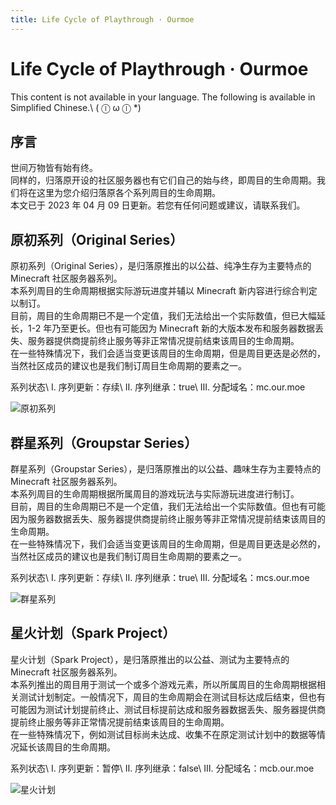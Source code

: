 ```yaml
---
title: Life Cycle of Playthrough · Ourmoe
---
```




# Life Cycle of Playthrough · Ourmoe

<Callout type="error" emoji="️🚫">
  This content is not available in your language. The following is available in Simplified Chinese.\
   ( ⓛ ω ⓛ &#42;)
</Callout>


## 序言

世间万物皆有始有终。\
同样的，归落原开设的社区服务器也有它们自己的始与终，即周目的生命周期。我们将在这里为您介绍归落原各个系列周目的生命周期。\
本文已于 2023 年 04 月 09 日更新。若您有任何问题或建议，请联系我们。

## 原初系列（Original Series）

原初系列（Original Series），是归落原推出的以公益、纯净生存为主要特点的 Minecraft 社区服务器系列。\
本系列周目的生命周期根据实际游玩进度并辅以 Minecraft 新内容进行综合判定以制订。\
目前，周目的生命周期已不是一个定值，我们无法给出一个实际数值，但已大幅延长，1-2 年乃至更长。但也有可能因为 Minecraft 新的大版本发布和服务器数据丢失、服务器提供商提前终止服务等非正常情况提前结束该周目的生命周期。\
在一些特殊情况下，我们会适当变更该周目的生命周期，但是周目更迭是必然的，当然社区成员的建议也是我们制订周目生命周期的要素之一。

<Callout emoji="⚡️">
  系列状态\
  Ⅰ. 序列更新：存续\
  Ⅱ. 序列继承：true\
  Ⅲ. 分配域名：mc.our.moe
</Callout>

   ![原初系列](../_images/wiki/previous_playthrough/original_bg.png)

## 群星系列（Groupstar Series）

群星系列（Groupstar Series），是归落原推出的以公益、趣味生存为主要特点的 Minecraft 社区服务器系列。\
本系列周目的生命周期根据所属周目的游戏玩法与实际游玩进度进行制订。\
目前，周目的生命周期已不是一个定值，我们无法给出一个实际数值。但也有可能因为服务器数据丢失、服务器提供商提前终止服务等非正常情况提前结束该周目的生命周期。\
在一些特殊情况下，我们会适当变更该周目的生命周期，但是周目更迭是必然的，当然社区成员的建议也是我们制订周目生命周期的要素之一。

<Callout emoji="⚡️">
  系列状态\
  Ⅰ. 序列更新：存续\
  Ⅱ. 序列继承：true\
  Ⅲ. 分配域名：mcs.our.moe
</Callout>

   ![群星系列](../_images/wiki/previous_playthrough/groupstar_bgp.png)

## 星火计划（Spark Project）

星火计划（Spark Project），是归落原推出的以公益、测试为主要特点的 Minecraft 社区服务器系列。\
本系列推出的周目用于测试一个或多个游戏元素，所以所属周目的生命周期根据相关测试计划制定。一般情况下，周目的生命周期会在测试目标达成后结束，但也有可能因为测试计划提前终止、测试目标提前达成和服务器数据丢失、服务器提供商提前终止服务等非正常情况提前结束该周目的生命周期。\
在一些特殊情况下，例如测试目标尚未达成、收集不在原定测试计划中的数据等情况延长该周目的生命周期。

<Callout emoji="⚡️">
  系列状态\
  Ⅰ. 序列更新：暂停\
  Ⅱ. 序列继承：false\
  Ⅲ. 分配域名：mcb.our.moe
</Callout>

   ![星火计划](../_images/wiki/previous_playthrough/spark_bg.png)